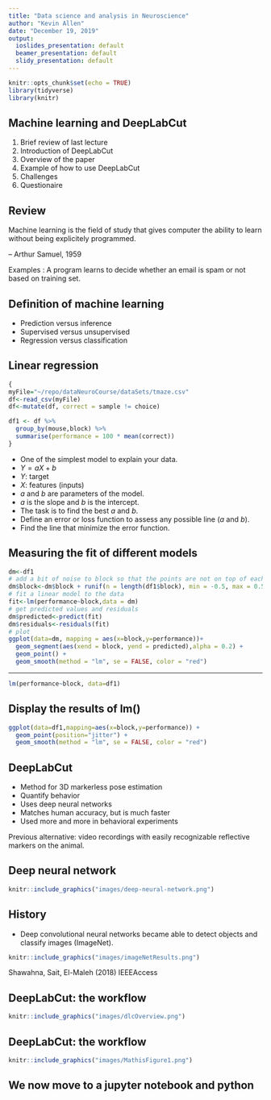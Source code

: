 ```yaml
---
title: "Data science and analysis in Neuroscience"
author: "Kevin Allen"
date: "December 19, 2019"
output:
  ioslides_presentation: default
  beamer_presentation: default
  slidy_presentation: default
---
```


```r
knitr::opts_chunk$set(echo = TRUE)
library(tidyverse)
library(knitr)
```

## Machine learning and DeepLabCut

1. Brief review of last lecture
2. Introduction of DeepLabCut
3. Overview of the paper
4. Example of how to use DeepLabCut
5. Challenges
6. Questionaire

## Review

Machine learning is the field of study that gives computer the ability to learn without being explicitely programmed.

-- Arthur Samuel, 1959

Examples : A program learns to decide whether an email is spam or not based on training set. 

## Definition of machine learning

* Prediction versus inference
* Supervised versus unsupervised
* Regression versus classification

## Linear regression

```r
{
myFile="~/repo/dataNeuroCourse/dataSets/tmaze.csv" 
df<-read_csv(myFile)
df<-mutate(df, correct = sample != choice)

df1 <- df %>% 
  group_by(mouse,block) %>% 
  summarise(performance = 100 * mean(correct))
}
```

* One of the simplest model to explain your data.
* $Y = aX + b$
* $Y$: target
* $X$: features (inputs)
* $a$ and $b$ are parameters of the model.
* $a$ is the slope and $b$ is the intercept.
* The task is to find the best $a$ and $b$.
* Define an error or loss function to assess any possible line ($a$ and $b$).
* Find the line that minimize the error function.

## Measuring the fit of different models

```r
dm<-df1
# add a bit of noise to block so that the points are not on top of each other
dm$block<-dm$block + runif(n = length(df1$block), min = -0.5, max = 0.5)
# fit a linear model to the data
fit<-lm(performance~block,data = dm)
# get predicted values and residuals
dm$predicted<-predict(fit)
dm$residuals<-residuals(fit)
# plot 
ggplot(data=dm, mapping = aes(x=block,y=performance))+
  geom_segment(aes(xend = block, yend = predicted),alpha = 0.2) +
  geom_point() +
  geom_smooth(method = "lm", se = FALSE, color = "red")
```

***

```r
lm(performance~block, data=df1)
```

## Display the results of lm()

```r
ggplot(data=df1,mapping=aes(x=block,y=performance)) +
  geom_point(position="jitter") +
  geom_smooth(method = "lm", se = FALSE, color = "red")
```

## DeepLabCut

* Method for 3D markerless pose estimation
* Quantify behavior
* Uses deep neural networks
* Matches human accuracy, but is much faster
* Used more and more in behavioral experiments

Previous alternative: video recordings with easily recognizable reflective markers on the animal.


## Deep neural network

```r
knitr::include_graphics("images/deep-neural-network.png")
```


## History

* Deep convolutional neural networks became able to detect objects and classify images (ImageNet).

```r
knitr::include_graphics("images/imageNetResults.png")
```

Shawahna, Sait, El-Maleh (2018) IEEEAccess



## DeepLabCut: the workflow


```r
knitr::include_graphics("images/dlcOverview.png")
```


## DeepLabCut: the workflow


```r
knitr::include_graphics("images/MathisFigure1.png")
```

## We now move to a jupyter notebook and python
